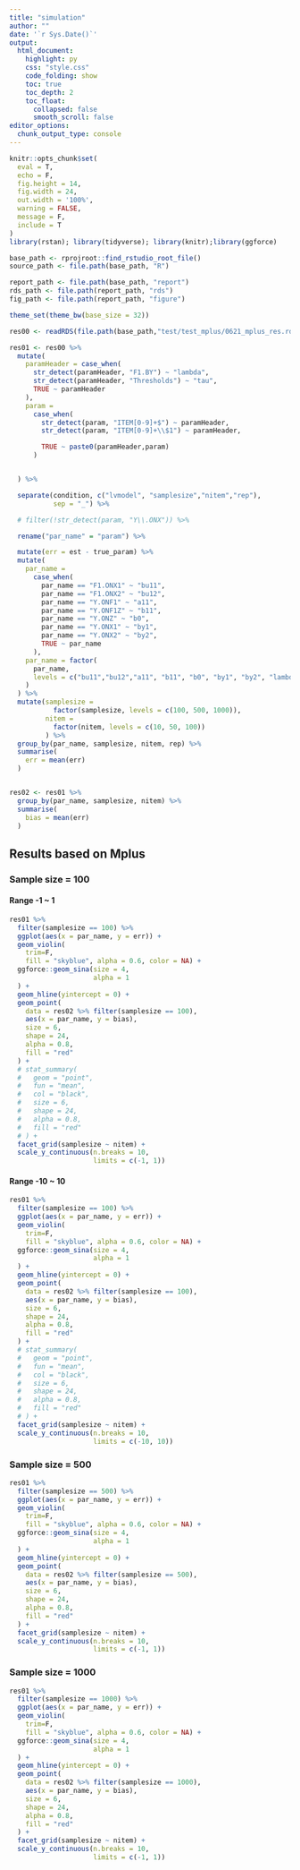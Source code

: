 ```yaml
---
title: "simulation"
author: ""
date: '`r Sys.Date()`'
output:
  html_document:
    highlight: py
    css: "style.css"
    code_folding: show
    toc: true
    toc_depth: 2
    toc_float:
      collapsed: false
      smooth_scroll: false
editor_options:
  chunk_output_type: console
---
```

```r
knitr::opts_chunk$set(
  eval = T,
  echo = F,
  fig.height = 14,
  fig.width = 24,
  out.width = '100%',
  warning = FALSE,
  message = F,
  include = T
)
library(rstan); library(tidyverse); library(knitr);library(ggforce)

base_path <- rprojroot::find_rstudio_root_file()
source_path <- file.path(base_path, "R")

report_path <- file.path(base_path, "report")
rds_path <- file.path(report_path, "rds")
fig_path <- file.path(report_path, "figure")

theme_set(theme_bw(base_size = 32))

res00 <- readRDS(file.path(base_path,"test/test_mplus/0621_mplus_res.rds"))

res01 <- res00 %>%
  mutate(
    paramHeader = case_when(
      str_detect(paramHeader, "F1.BY") ~ "lambda",
      str_detect(paramHeader, "Thresholds") ~ "tau",
      TRUE ~ paramHeader
    ),
    param =
      case_when(
        str_detect(param, "ITEM[0-9]+$") ~ paramHeader,
        str_detect(param, "ITEM[0-9]+\\$1") ~ paramHeader,

        TRUE ~ paste0(paramHeader,param)
      )


  ) %>%

  separate(condition, c("lvmodel", "samplesize","nitem","rep"),
           sep = "_") %>%

  # filter(!str_detect(param, "Y\\.ONX")) %>%

  rename("par_name" = "param") %>%

  mutate(err = est - true_param) %>%
  mutate(
    par_name =
      case_when(
        par_name == "F1.ONX1" ~ "bu11",
        par_name == "F1.ONX2" ~ "bu12",
        par_name == "Y.ONF1" ~ "a11",
        par_name == "Y.ONF1Z" ~ "b11",
        par_name == "Y.ONZ" ~ "b0",
        par_name == "Y.ONX1" ~ "by1",
        par_name == "Y.ONX2" ~ "by2",
        TRUE ~ par_name
      ),
    par_name = factor(
      par_name,
      levels = c("bu11","bu12","a11", "b11", "b0", "by1", "by2", "lambda","tau")
    )
  ) %>% 
  mutate(samplesize =
           factor(samplesize, levels = c(100, 500, 1000)),
         nitem =
           factor(nitem, levels = c(10, 50, 100))
         ) %>% 
  group_by(par_name, samplesize, nitem, rep) %>%
  summarise(
    err = mean(err)
  )


res02 <- res01 %>% 
  group_by(par_name, samplesize, nitem) %>% 
  summarise(
    bias = mean(err)
  )

```



## Results based on Mplus

### Sample size = 100 {.tabset}

#### Range -1 ~ 1

```r
res01 %>%
  filter(samplesize == 100) %>%
  ggplot(aes(x = par_name, y = err)) +
  geom_violin(
    trim=F,
    fill = "skyblue", alpha = 0.6, color = NA) +
  ggforce::geom_sina(size = 4,
                     alpha = 1
  ) +
  geom_hline(yintercept = 0) +
  geom_point(
    data = res02 %>% filter(samplesize == 100),
    aes(x = par_name, y = bias),
    size = 6,
    shape = 24,
    alpha = 0.8,
    fill = "red"
  ) +
  # stat_summary(
  #   geom = "point",
  #   fun = "mean",
  #   col = "black",
  #   size = 6,
  #   shape = 24,
  #   alpha = 0.8,
  #   fill = "red"
  # ) +
  facet_grid(samplesize ~ nitem) +
  scale_y_continuous(n.breaks = 10,
                     limits = c(-1, 1))
```

#### Range -10 ~ 10

```r
res01 %>%
  filter(samplesize == 100) %>%
  ggplot(aes(x = par_name, y = err)) +
  geom_violin(
    trim=F,
    fill = "skyblue", alpha = 0.6, color = NA) +
  ggforce::geom_sina(size = 4,
                     alpha = 1
  ) +
  geom_hline(yintercept = 0) +
  geom_point(
    data = res02 %>% filter(samplesize == 100),
    aes(x = par_name, y = bias),
    size = 6,
    shape = 24,
    alpha = 0.8,
    fill = "red"
  ) +
  # stat_summary(
  #   geom = "point",
  #   fun = "mean",
  #   col = "black",
  #   size = 6,
  #   shape = 24,
  #   alpha = 0.8,
  #   fill = "red"
  # ) +
  facet_grid(samplesize ~ nitem) +
  scale_y_continuous(n.breaks = 10,
                     limits = c(-10, 10))
```


### Sample size = 500

```r
res01 %>%
  filter(samplesize == 500) %>%
  ggplot(aes(x = par_name, y = err)) +
  geom_violin(
    trim=F,
    fill = "skyblue", alpha = 0.6, color = NA) +
  ggforce::geom_sina(size = 4,
                     alpha = 1
  ) +
  geom_hline(yintercept = 0) +
  geom_point(
    data = res02 %>% filter(samplesize == 500),
    aes(x = par_name, y = bias),
    size = 6,
    shape = 24,
    alpha = 0.8,
    fill = "red"
  ) +
  facet_grid(samplesize ~ nitem) +
  scale_y_continuous(n.breaks = 10,
                     limits = c(-1, 1))
```

### Sample size = 1000

```r
res01 %>%
  filter(samplesize == 1000) %>%
  ggplot(aes(x = par_name, y = err)) +
  geom_violin(
    trim=F,
    fill = "skyblue", alpha = 0.6, color = NA) +
  ggforce::geom_sina(size = 4,
                     alpha = 1
  ) +
  geom_hline(yintercept = 0) +
  geom_point(
    data = res02 %>% filter(samplesize == 1000),
    aes(x = par_name, y = bias),
    size = 6,
    shape = 24,
    alpha = 0.8,
    fill = "red"
  ) +
  facet_grid(samplesize ~ nitem) +
  scale_y_continuous(n.breaks = 10,
                     limits = c(-1, 1))
```
